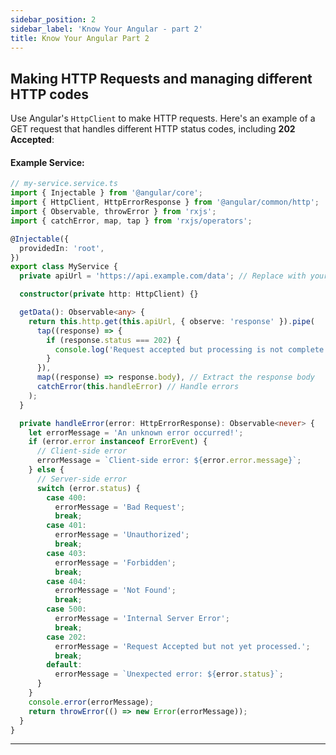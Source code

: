 ```yaml
---
sidebar_position: 2
sidebar_label: 'Know Your Angular - part 2'
title: Know Your Angular Part 2
---
```



## Making HTTP Requests and managing different HTTP codes

Use Angular's `HttpClient` to make HTTP requests. Here's an example of a GET request that handles different HTTP status codes, including **202 Accepted**:

#### Example Service:
```typescript
// my-service.service.ts
import { Injectable } from '@angular/core';
import { HttpClient, HttpErrorResponse } from '@angular/common/http';
import { Observable, throwError } from 'rxjs';
import { catchError, map, tap } from 'rxjs/operators';

@Injectable({
  providedIn: 'root',
})
export class MyService {
  private apiUrl = 'https://api.example.com/data'; // Replace with your API URL

  constructor(private http: HttpClient) {}

  getData(): Observable<any> {
    return this.http.get(this.apiUrl, { observe: 'response' }).pipe(
      tap((response) => {
        if (response.status === 202) {
          console.log('Request accepted but processing is not complete.');
        }
      }),
      map((response) => response.body), // Extract the response body
      catchError(this.handleError) // Handle errors
    );
  }

  private handleError(error: HttpErrorResponse): Observable<never> {
    let errorMessage = 'An unknown error occurred!';
    if (error.error instanceof ErrorEvent) {
      // Client-side error
      errorMessage = `Client-side error: ${error.error.message}`;
    } else {
      // Server-side error
      switch (error.status) {
        case 400:
          errorMessage = 'Bad Request';
          break;
        case 401:
          errorMessage = 'Unauthorized';
          break;
        case 403:
          errorMessage = 'Forbidden';
          break;
        case 404:
          errorMessage = 'Not Found';
          break;
        case 500:
          errorMessage = 'Internal Server Error';
          break;
        case 202:
          errorMessage = 'Request Accepted but not yet processed.';
          break;
        default:
          errorMessage = `Unexpected error: ${error.status}`;
      }
    }
    console.error(errorMessage);
    return throwError(() => new Error(errorMessage));
  }
}
```

---

